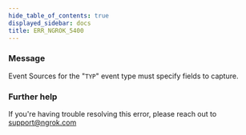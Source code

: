 ```yaml
---
hide_table_of_contents: true
displayed_sidebar: docs
title: ERR_NGROK_5400
---
```


### Message

Event Sources for the "`TYP`" event type must specify fields to capture.

<ErrorDetails />

### Further help

If you're having trouble resolving this error, please reach out to [support@ngrok.com](mailto:support@ngrok.com?subject=Help%20with%20ERR_NGROK_5400)
